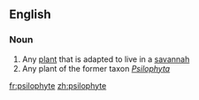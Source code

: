==English==

===Noun===
{{en-noun}}

# Any [[plant]] that is adapted to live in a [[savannah]]
# Any plant of the former taxon ''[[Psilophyta]]''

[[fr:psilophyte]]
[[zh:psilophyte]]